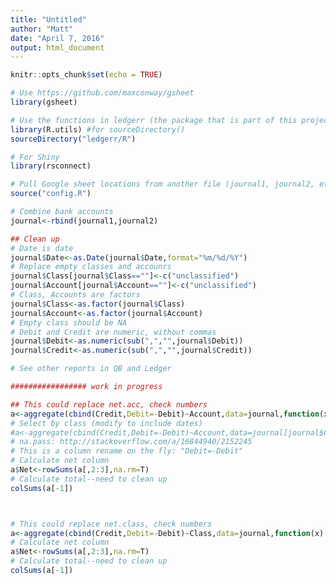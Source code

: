 ```yaml
---
title: "Untitled"
author: "Matt"
date: "April 7, 2016"
output: html_document
---
```


```r
knitr::opts_chunk$set(echo = TRUE)
```

```r
# Use https://github.com/maxconway/gsheet
library(gsheet)

# Use the functions in ledgerr (the package that is part of this project) but don't load the package itself--this will let us deploy to Shiny.io more easily.
library(R.utils) #for sourceDirectory()
sourceDirectory("ledgerr/R")

# For Shiny
library(rsconnect)

# Pull Google sheet locations from another file (journal1, journal2, etc.)
source("config.R")

# Combine bank accounts
journal<-rbind(journal1,journal2)

## Clean up
# Date is date
journal$Date<-as.Date(journal$Date,format="%m/%d/%Y")
# Replace empty classes and accounrs
journal$Class[journal$Class==""]<-c("unclassified")
journal$Account[journal$Account==""]<-c("unclassified")
# Class, Accounts are factors
journal$Class<-as.factor(journal$Class)
journal$Account<-as.factor(journal$Account)
# Empty class should be NA
# Debit and Credit are numeric, without commas
journal$Debit<-as.numeric(sub(",","",journal$Debit))
journal$Credit<-as.numeric(sub(",","",journal$Credit))

# See other reports in QB and Ledger

################# work in progress

## This could replace net.acc, check numbers
a<-aggregate(cbind(Credit,Debit=-Debit)~Account,data=journal,function(x) sum(x, na.rm=TRUE),na.action="na.pass")
# Select by class (modify to include dates)
#a<-aggregate(cbind(Credit,Debit=-Debit)~Account,data=journal[journal$Class %in% "Bikecicle",],function(x) sum(x, na.rm=TRUE),na.action="na.pass")
# na.pass: http://stackoverflow.com/a/16844940/2152245
# This is a column rename on the fly: "Debit=-Debit"
# Calculate net column
a$Net<-rowSums(a[,2:3],na.rm=T)
# Calculate total--need to clean up
colSums(a[-1])



# This could replace net.class, check numbers
a<-aggregate(cbind(Credit,Debit=-Debit)~Class,data=journal,function(x) sum(x, na.rm=TRUE),na.action="na.pass")
# Calculate net column
a$Net<-rowSums(a[,2:3],na.rm=T)
# Calculate total--need to clean up
colSums(a[-1])


```